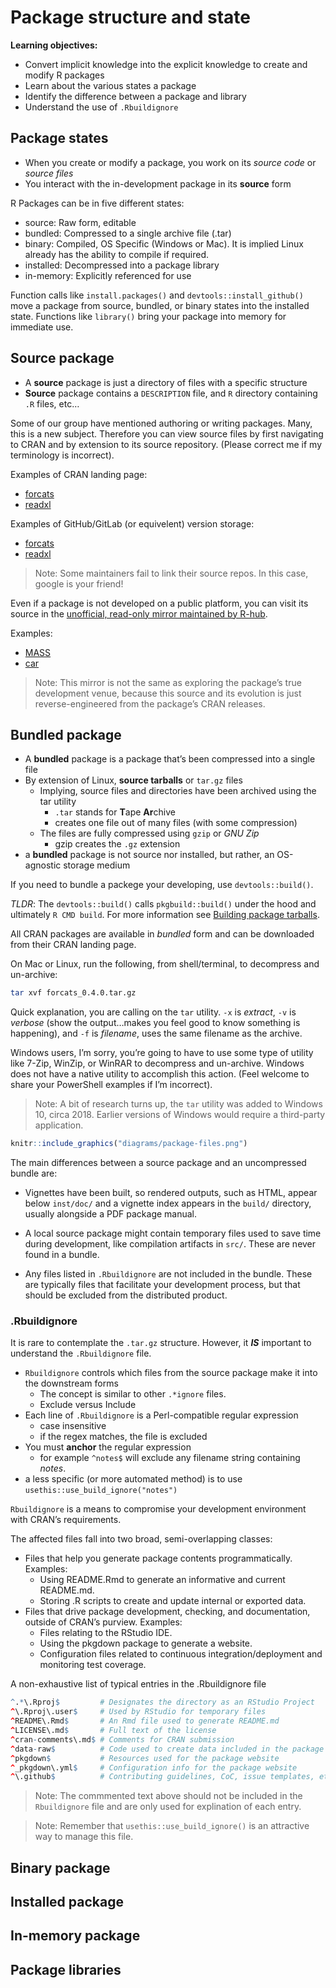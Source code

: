 # Package structure and state

**Learning objectives:**

- Convert implicit knowledge into the explicit knowledge to create and modify R packages
- Learn about the various states a package
- Identify the difference between a package and library
- Understand the use of `.Rbuildignore`

## Package states

- When you create or modify a package, you work on its *source code* or *source files*
- You interact with the in-development package in its **source** form

R Packages can be in five different states:

- source: Raw form, editable
- bundled: Compressed to a single archive file (.tar)
- binary: Compiled, OS Specific (Windows or Mac). It is implied Linux already has the ability to compile if required.
- installed: Decompressed into a package library
- in-memory: Explicitly referenced for use

Function calls like `install.packages()` and `devtools::install_github()` move a package from source, bundled, or binary states into the installed state. Functions like `library()` bring your package into memory for immediate use.

## Source package

- A **source** package is just a directory of files with a specific structure
- **Source** package contains a `DESCRIPTION` file, and `R` directory containing `.R` files, etc...

Some of our group have mentioned authoring or writing packages. Many, this is a new subject. Therefore you can view source files by first navigating to CRAN and by extension to its source repository. (Please correct me if my terminology is incorrect).

Examples of CRAN landing page:

- [forcats](https://cran.r-project.org/package=forcats)
- [readxl](https://cran.r-project.org/package=readxl)

Examples of GitHub/GitLab (or equivelent) version storage:

- [forcats](https://github.com/tidyverse/forcats)
- [readxl](https://github.com/tidyverse/readxl)

> Note: Some maintainers fail to link their source repos. In this case, google is your friend!

Even if a package is not developed on a public platform, you can visit its source in the [unofficial, read-only mirror maintained by R-hub](https://docs.r-hub.io/#cranatgh). 

Examples:

- [MASS](https://github.com/cran/MASS)
- [car](https://github.com/cran/car)

> Note: This mirror is not the same as exploring the package’s true development venue, because this source and its evolution is just reverse-engineered from the package’s CRAN releases.

## Bundled package

- A **bundled** package is a package that’s been compressed into a single file
- By extension of Linux, **source tarballs** or `tar.gz` files
  - Implying, source files and directories have been archived using the tar utility
    - `.tar` stands for **T**ape **Ar**chive
    - creates one file out of many files (with some compression)
  - The files are fully compressed using `gzip` or *GNU Zip*
    - gzip creates the `.gz` extension
- a **bundled** package is not source nor installed, but rather, an OS-agnostic storage medium

If you need to bundle a packege your developing, use `devtools::build()`. 

*TLDR*: The `devtools::build()` calls `pkgbuild::build()` under the hood and ultimately `R CMD build`. For more information see [Building package tarballs](https://cran.r-project.org/doc/manuals/R-exts.html#Building-package-tarballs).

All CRAN packages are available in *bundled* form and can be downloaded from their CRAN landing page.

On Mac or Linux, run the following, from shell/terminal, to decompress and un-archive:

```bash
tar xvf forcats_0.4.0.tar.gz
```

Quick explanation, you are calling on the `tar` utility. `-x` is *extract*, `-v` is *verbose* (show the output...makes you feel good to know something is happening), and `-f` is *filename*, uses the same filename as the archive.

Windows users, I'm sorry, you're going to have to use some type of utility like 7-Zip, WinZip, or WinRAR to decompress and un-archive. Windows does not have a native utility to accomplish this action. (Feel welcome to share your PowerShell examples if I'm incorrect).

> Note: A bit of research turns up, the `tar` utility was added to Windows 10, circa 2018. Earlier versions of Windows would require a third-party application.

```r
knitr::include_graphics("diagrams/package-files.png")
```

The main differences between a source package and an uncompressed bundle are:

- Vignettes have been built, so rendered outputs, such as HTML, appear below `inst/doc/` and a vignette index appears in the `build/` directory, usually alongside a PDF package manual.

- A local source package might contain temporary files used to save time during development, like compilation artifacts in `src/`. These are never found in a bundle.

- Any files listed in `.Rbuildignore` are not included in the bundle. These are typically files that facilitate your development process, but that should be excluded from the distributed product.

### .Rbuildignore
It is rare to contemplate the `.tar.gz` structure. However, it ***IS*** important to understand the `.Rbuildignore` file.

- `Rbuildignore` controls which files from the source package make it into the downstream forms
  - The concept is similar to other `.*ignore` files.
  - Exclude versus Include
- Each line of `.Rbuildignore` is a Perl-compatible regular expression
  - case insensitive
  - if the regex matches, the file is excluded
- You must **anchor** the regular expression
  - for example `^notes$` will exclude any filename string containing *notes*.
- a less specific (or more automated method) is to use `usethis::use_build_ignore("notes")`

`Rbuildignore` is a means to compromise your development environment with CRAN's requirements.

The affected files fall into two broad, semi-overlapping classes:

- Files that help you generate package contents programmatically. Examples:
  - Using README.Rmd to generate an informative and current README.md.
  - Storing .R scripts to create and update internal or exported data.
- Files that drive package development, checking, and documentation, outside of CRAN’s purview. Examples:
  - Files relating to the RStudio IDE.
  - Using the pkgdown package to generate a website.
  - Configuration files related to continuous integration/deployment and monitoring test coverage.
  
A non-exhaustive list of typical entries in the .Rbuildignore file

```r
^.*\.Rproj$         # Designates the directory as an RStudio Project
^\.Rproj\.user$     # Used by RStudio for temporary files
^README\.Rmd$       # An Rmd file used to generate README.md
^LICENSE\.md$       # Full text of the license
^cran-comments\.md$ # Comments for CRAN submission
^data-raw$          # Code used to create data included in the package
^pkgdown$           # Resources used for the package website
^_pkgdown\.yml$     # Configuration info for the package website
^\.github$          # Contributing guidelines, CoC, issue templates, etc.
```

> Note: The commmented text above should not be included in the `Rbuildignore` file and are only used for explination of each entry.

> Note: Remember that `usethis::use_build_ignore()` is an attractive way to manage this file.


## Binary package
## Installed package
## In-memory package
## Package libraries
